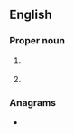 ==English==

===Proper noun===
{{en-proper noun}}

# {{lb|en|US}} {{initialism of|{{w|National Rifle Association}}|lang=en}}
# {{lb|en|Ireland}} {{initialism of|{{w|National Roads Authority}}|lang=en}}

===Anagrams===
* {{anagrams|en|RAN|RNA|Ran|ran}}